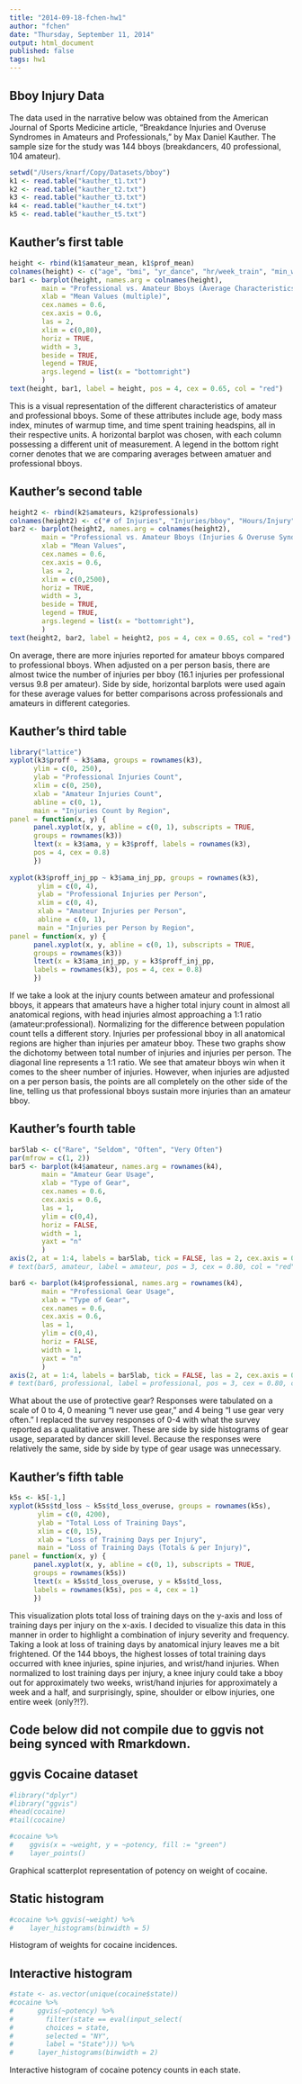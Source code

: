 ```yaml
---
title: "2014-09-18-fchen-hw1"
author: "fchen"
date: "Thursday, September 11, 2014"
output: html_document
published: false
tags: hw1
---
```


## Bboy Injury Data

The data used in the narrative below was obtained from the American Journal of Sports Medicine article, "Breakdance Injuries and Overuse Syndromes in Amateurs and Professionals," by Max Daniel Kauther. The sample size for the study was 144 bboys (breakdancers, 40 professional, 104 amateur).

```r
setwd("/Users/knarf/Copy/Datasets/bboy")
k1 <- read.table("kauther_t1.txt") 
k2 <- read.table("kauther_t2.txt") 
k3 <- read.table("kauther_t3.txt") 
k4 <- read.table("kauther_t4.txt") 
k5 <- read.table("kauther_t5.txt")
```

## Kauther's first table

```r
height <- rbind(k1$amateur_mean, k1$prof_mean)
colnames(height) <- c("age", "bmi", "yr_dance", "hr/week_train", "min_warmup", "min_stretch", "headspin_train", "yr_headspin", "% use trainer", "doc-visit/person")
bar1 <- barplot(height, names.arg = colnames(height),
        main = "Professional vs. Amateur Bboys (Average Characteristics)", 
        xlab = "Mean Values (multiple)", 
        cex.names = 0.6, 
        cex.axis = 0.6, 
        las = 2, 
        xlim = c(0,80), 
        horiz = TRUE,
        width = 3,
        beside = TRUE,
        legend = TRUE,
		args.legend = list(x = "bottomright")
		)
text(height, bar1, label = height, pos = 4, cex = 0.65, col = "red")
```

This is a visual representation of the different characteristics of amateur and professional bboys. Some of these attributes include age, body mass index, minutes of warmup time, and time spent training headspins, all in their respective units. A horizontal barplot was chosen, with each column possessing a different unit of measurement. A legend in the bottom right corner denotes that we are comparing averages between amatuer and professional bboys. 

## Kauther's second table

```r
height2 <- rbind(k2$amateurs, k2$professionals)
colnames(height2) <- c("# of Injuries", "Injuries/bboy", "Hours/Injury", "# OVS", "OVS/bboy", "Hours/OVS")
bar2 <- barplot(height2, names.arg = colnames(height2), 
        main = "Professional vs. Amateur Bboys (Injuries & Overuse Syndrome (OVS))", 
        xlab = "Mean Values", 
        cex.names = 0.6, 
        cex.axis = 0.6, 
        las = 2, 
        xlim = c(0,2500), 
        horiz = TRUE,
        width = 3,
        beside = TRUE, 
        legend = TRUE,
        args.legend = list(x = "bottomright"),
        )
text(height2, bar2, label = height2, pos = 4, cex = 0.65, col = "red")
```

On average, there are more injuries reported for amateur bboys compared to professional bboys. When adjusted on a per person basis, there are almost twice the number of injuries per bboy (16.1 injuries per professional versus 9.8 per amateur). Side by side, horizontal barplots were used again for these average values for better comparisons across professionals and amateurs in different categories.

## Kauther's third table

```r
library("lattice")
xyplot(k3$proff ~ k3$ama, groups = rownames(k3),
      ylim = c(0, 250),
      ylab = "Professional Injuries Count",
      xlim = c(0, 250),
      xlab = "Amateur Injuries Count",
      abline = c(0, 1),
      main = "Injuries Count by Region",
panel = function(x, y) {
      panel.xyplot(x, y, abline = c(0, 1), subscripts = TRUE, 
      groups = rownames(k3))
      ltext(x = k3$ama, y = k3$proff, labels = rownames(k3),
      pos = 4, cex = 0.8)
      })
      
xyplot(k3$proff_inj_pp ~ k3$ama_inj_pp, groups = rownames(k3),
       ylim = c(0, 4),
       ylab = "Professional Injuries per Person",
       xlim = c(0, 4),
       xlab = "Amateur Injuries per Person",
       abline = c(0, 1),
       main = "Injuries per Person by Region",
panel = function(x, y) {
      panel.xyplot(x, y, abline = c(0, 1), subscripts = TRUE, 
      groups = rownames(k3))
      ltext(x = k3$ama_inj_pp, y = k3$proff_inj_pp, 
      labels = rownames(k3), pos = 4, cex = 0.8)
      })
```

If we take a look at the injury counts between amateur and professional bboys, it appears that amateurs have a higher total injury count in almost all anatomical regions, with head injuries almost approaching a 1:1 ratio (amateur:professional). Normalizing for the difference between population count tells a different story. Injuries per professional bboy in all anatomical regions are higher than injuries per amateur bboy. These two graphs show the dichotomy between total number of injuries and injuries per person. The diagonal line represents a 1:1 ratio. We see that amateur bboys win when it comes to the sheer number of injuries. However, when injuries are adjusted on a per person basis, the points are all completely on the other side of the line, telling us that professional bboys sustain more injuries than an amateur bboy.

## Kauther's fourth table

```r
bar5lab <- c("Rare", "Seldom", "Often", "Very Often")
par(mfrow = c(1, 2))
bar5 <- barplot(k4$amateur, names.arg = rownames(k4),
        main = "Amateur Gear Usage",
        xlab = "Type of Gear", 
        cex.names = 0.6, 
        cex.axis = 0.6, 
        las = 1, 
        ylim = c(0,4), 
        horiz = FALSE,
        width = 1,
        yaxt = "n"
        )
axis(2, at = 1:4, labels = bar5lab, tick = FALSE, las = 2, cex.axis = 0.6)
# text(bar5, amateur, label = amateur, pos = 3, cex = 0.80, col = "red")

bar6 <- barplot(k4$professional, names.arg = rownames(k4),
        main = "Professional Gear Usage", 
        xlab = "Type of Gear", 
        cex.names = 0.6, 
        cex.axis = 0.6, 
        las = 1, 
        ylim = c(0,4), 
        horiz = FALSE,
        width = 1,
        yaxt = "n"
        )
axis(2, at = 1:4, labels = bar5lab, tick = FALSE, las = 2, cex.axis = 0.6)
# text(bar6, professional, label = professional, pos = 3, cex = 0.80, col = "red")
```

What about the use of protective gear? Responses were tabulated on a scale of 0 to 4, 0 meaning "I never use gear," and 4 being "I use gear very often." I replaced the survey responses of 0-4 with what the survey reported as a qualitative answer. These are side by side histograms of gear usage, separated by dancer skill level. Because the responses were relatively the same, side by side by type of gear usage was unnecessary. 

## Kauther's fifth table

```r
k5s <- k5[-1,]
xyplot(k5s$td_loss ~ k5s$td_loss_overuse, groups = rownames(k5s),
       ylim = c(0, 4200),
       ylab = "Total Loss of Training Days",
       xlim = c(0, 15),
       xlab = "Loss of Training Days per Injury",
       main = "Loss of Training Days (Totals & per Injury)",
panel = function(x, y) {
      panel.xyplot(x, y, abline = c(0, 1), subscripts = TRUE, 
      groups = rownames(k5s))
      ltext(x = k5s$td_loss_overuse, y = k5s$td_loss, 
      labels = rownames(k5s), pos = 4, cex = 1)
      })
```

This visualization plots total loss of training days on the y-axis and loss of training days per injury on the x-axis. I decided to visualize this data in this manner in order to highlight a combination of injury severity and frequency. Taking a look at loss of training days by anatomical injury leaves me a bit frightened. Of the 144 bboys, the highest losses of total training days occurred with knee injuries, spine injuries, and wrist/hand injuries. When normalized to lost training days per injury, a knee injury could take a bboy out for approximately two weeks, wrist/hand injuries for approximately a week and a half, and surprisingly, spine, shoulder or elbow injuries, one entire week (only?!?). 

## Code below did not compile due to ggvis not being synced with Rmarkdown.

## ggvis Cocaine dataset

```r
#library("dplyr")
#library("ggvis")
#head(cocaine)
#tail(cocaine)

#cocaine %>%
#    ggvis(x = ~weight, y = ~potency, fill := "green")
#    layer_points()
```

Graphical scatterplot representation of potency on weight of cocaine.

## Static histogram

```r
#cocaine %>% ggvis(~weight) %>%
#    layer_histograms(binwidth = 5)
```

Histogram of weights for cocaine incidences. 

## Interactive histogram

```r
#state <- as.vector(unique(cocaine$state))
#cocaine %>%
#      ggvis(~potency) %>%
#        filter(state == eval(input_select(
#        choices = state,
#        selected = "NY",
#        label = "State"))) %>%
#      layer_histograms(binwidth = 2)
```

Interactive histogram of cocaine potency counts in each state. 
